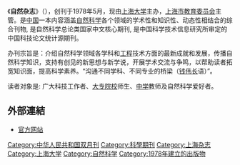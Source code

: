 {{Distinguish|自然 (期刊)}}
{{Infobox Journal
|title=自然杂志<br><small>Chinese Journal of Nature</small>
|cover=
|discipline=
|language=[[汉语|汉语]]
|website=https://www.nature.shu.edu.cn/CN/0253-9608/home.shtml
|publisher=
|country=[[中国|中国]]
|history=1978年5月至今
|ISSN= 0253-9608
|CN = 31-1418/N
|CODEN = TJTCD4
}}

《'''自然杂志'''》（{{lang|en|Chinese Journal of Nature}}），创刊于1978年5月，现由[[上海大学|上海大学]]主办，[[上海市教育委员会|上海市教育委员会]]主管。是[[中国|中国]]一本内容涵盖[[自然科学|自然科学]]各个领域的学术性和知识性、动态性相结合的综合刊物, 是自然科学总论类国家中文核心期刊, 是中国科学技术信息研究所审定的中国科技论文统计源期刊。

办刊宗旨是：介绍自然科学领域各学科和[[工程|工程]]技术方面的最新成就和发展，传播自然科学知识，支持有创见的新思想与新学说，开展学术交流与争鸣，以帮助读者拓宽知识面，提高科学素养。“沟通不同学科、不同专业的桥梁（[[钱伟长|钱伟长]]语）”。

读者对象是: 广大科技工作者、[[大专院校|大专院校]]师生、[[中学|中学]]教师及自然科学爱好者。

== 外部連結 ==
*[https://web.archive.org/web/20180512135956/http://nature.shu.edu.cn/ 官方网站]

[[Category:中华人民共和国双月刊|Category:中华人民共和国双月刊]]
[[Category:科學期刊|Category:科學期刊]]
[[Category:上海杂志|Category:上海杂志]]
[[Category:上海大学|Category:上海大学]]
[[Category:自然科学|Category:自然科学]]
[[Category:1978年建立的出版物|Category:1978年建立的出版物]]